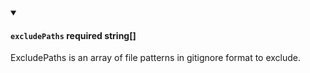 
<details className="config-field" data-expandable="false" open>
<summary>

#### `excludePaths` <span class="config-field-required" data-required="false">required</span> <span class="config-field-type">string[]</span> <span class="config-field-default"></span> <span class="config-field-enum"></span>

ExcludePaths is an array of file patterns in gitignore format to exclude.

</summary>



</details>

